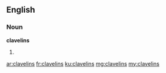 ==English==

===Noun===
'''clavelins'''

# {{plural of|clavelin}}

[[ar:clavelins]]
[[fr:clavelins]]
[[ku:clavelins]]
[[mg:clavelins]]
[[my:clavelins]]